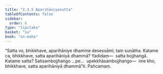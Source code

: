 ```yaml
---
title: "2.3.5 Aparihāniyasutta"
tableOfContents: false
sidebar:
  order: 6
type: "tipitaka"
basket: "su"
book: "sn-maha"
---
```



<DynamicBreadcrumb />

<Division number="206" book="sn-maha" bookNo="14" page="77">

<Paragraph number="474" book="sn-maha">
“Satta vo, bhikkhave, aparihāniye dhamme desessāmi; taṃ suṇātha. Katame ca, bhikkhave, satta aparihāniyā dhammā? Yadidaṃ—  satta bojjhaṅgā. Katame satta? Satisambojjhaṅgo …pe…  upekkhāsambojjhaṅgo—  ime kho, bhikkhave, satta aparihāniyā dhammā”ti.

</Paragraph>
</Division>

<Paragraph number="475" type="center" book="sn-maha">
Pañcamaṃ.
</Paragraph>